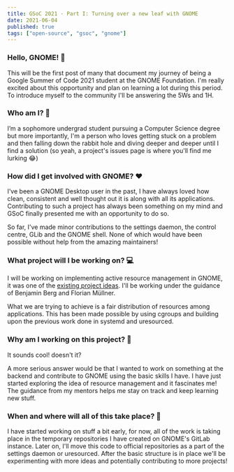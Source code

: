 ```yaml
---
title: GSoC 2021 · Part I: Turning over a new leaf with GNOME
date: 2021-06-04
published: true
tags: ["open-source", "gsoc", "gnome"]
---
```


### Hello, GNOME! 👋
This will be the first post of many that document my journey of being a Google Summer of Code 2021 student at the GNOME Foundation. 
I'm really excited about this opportunity and plan on learning a lot during this period. 
To introduce myself to the community I'll be answering the 5Ws and 1H.

### Who am I? 🧑
I’m a sophomore undergrad student pursuing a Computer Science degree but more importantly, 
I'm a person who loves getting stuck on a problem and then falling down the rabbit hole and diving deeper and deeper until I find a solution 
(so yeah, a project's issues page is where you'll find me lurking 😂)

### How did I get involved with GNOME? ❤️
I’ve been a GNOME Desktop user in the past, I have always loved how clean, consistent and well thought out it is along with all its applications. 
Contributing to such a project has always been something on my mind and GSoC finally presented me with an opportunity to do so. 

So far, I've made minor contributions to the settings daemon, the control centre, GLib and the GNOME shell. 
None of which would have been possible without help from the amazing maintainers!

### What project will I be working on? 💻
I will be working on implementing active resource management in GNOME, 
it was one of the [existing project ideas](https://gitlab.gnome.org/Teams/Engagement/gsoc-2021/-/issues/21).
I'll be working under the guidance of Benjamin Berg and Florian Müllner. 

What we are trying to achieve is a fair distribution of resources among applications. 
This has been made possible by using cgroups and building upon the previous work done in systemd and uresourced.

### Why am I working on this project? 🤔
It sounds cool! doesn't it? 

A more serious answer would be that I wanted to work on something at the backend and contribute to GNOME using the basic skills I have. 
I have just started exploring the idea of resource management and it fascinates me! The guidance from my mentors helps me stay on track and keep learning new stuff.

### When and where will all of this take place? 📅
I have started working on stuff a bit early, for now, all of the work is taking place in the temporary repositories I have created on GNOME's GitLab instance. 
Later on, I'll move this code to official repositories as a part of the settings daemon or uresourced.
After the basic structure is in place we'll be experimenting with more ideas and potentially contributing to more projects!